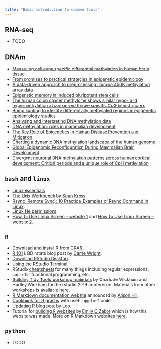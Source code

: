 ```yaml
---
title: "Basic introduction to common tools"
---
```


## RNA-seq

* TODO

## DNAm

* [Measuring cell-type specific differential methylation in human brain tissue](https://genomebiology.biomedcentral.com/articles/10.1186/gb-2013-14-8-r94)
* [From promises to practical strategies in epigenetic epidemiology](https://www.nature.com/articles/nrg3405)
* [A data-driven approach to preprocessing Illumina 450K methylation array data](https://bmcgenomics.biomedcentral.com/articles/10.1186/1471-2164-14-293)
* [Epigenetic memory in induced pluripotent stem cells](https://www.nature.com/articles/nature09342)
* [The human colon cancer methylome shows similar hypo- and hypermethylation at conserved tissue-specific CpG island shores](https://www.nature.com/articles/ng.298)
* [Bump hunting to identify differentially methylated regions in epigenetic epidemiology studies](https://www.ncbi.nlm.nih.gov/pmc/articles/PMC3304533/)
* [Analysing and interpreting DNA methylation data](https://www.nature.com/articles/nrg3273)
* [DNA methylation: roles in mammalian development](https://www.nature.com/articles/nrg3354)
* [The Key Role of Epigenetics in Human Disease Prevention and Mitigation](https://www.nejm.org/doi/full/10.1056/NEJMra1402513)
* [Charting a dynamic DNA methylation landscape of the human genome](https://www.nature.com/articles/nature12433)
* [Global Epigenomic Reconfiguration During Mammalian Brain Development](https://science.sciencemag.org/content/341/6146/1237905.long)
* [Divergent neuronal DNA methylation patterns across human cortical development: Critical periods and a unique role of CpH methylation](https://www.biorxiv.org/content/10.1101/428391v2.full)

## `bash` and `linux`

* [Linux essentials](https://faculty.ucr.edu/~tgirke/Documents/UNIX/linux_manual.html)
* [The Unix Workbench](https://seankross.com/the-unix-workbench/) by [Sean Kross](http://seankross.com).
* [Rsync (Remote Sync): 10 Practical Examples of Rsync Command in Linux](https://www.tecmint.com/rsync-local-remote-file-synchronization-commands/).
* [Linux file permissions](http://windowsbulletin.com/filepermissions/).
* [How To Use Linux Screen -- website 1](https://linuxize.com/post/how-to-use-linux-screen/) and [How To Use Linux Screen -- website 2](https://www.rackaid.com/blog/linux-screen-tutorial-and-how-to/).

## `R`

* Download and install [R from CRAN](https://cran.r-project.org/).
* [R 101](http://research.libd.org/rstatsclub/post/r_101/#.XXfwU5NKi50) LIBD rstats blog post by [Carrie Wright](https://carriewright11.github.io/).
* [Download RStudio Desktop](https://www.rstudio.com/products/rstudio/#Desktop).
* [Using the RStudio Terminal](https://support.rstudio.com/hc/en-us/articles/115010737148-Using-the-RStudio-Terminal).
* RStudio [cheatsheets](https://www.rstudio.com/resources/cheatsheets/) for many things including regular expressions, `purrr` for functional programming, etc.
* [Building Tidy Tools workshop materials](https://rstd.io/tidytools19) by Charlotte Wickham and Hadley Wickham for the rstudio 2019 conference. Materials from other workshops is available [here](https://blog.rstudio.com/2019/02/06/rstudio-conf-2019-workshops/).
* [R Markdown documentation website](https://rmarkdown.rstudio.com/docs/) announced by [Alison Hill](https://twitter.com/apreshill/status/1171290891157307392?s=20).
* [Cookbook for R graphs](http://www.cookbook-r.com/Graphs/) with useful `ggplot2` code.
* [Updating R](http://lcolladotor.github.io/2017/05/04/updating-r/#.XXf3hZNKi50) blog post by Leo.
* Tutorial for [building R websites](http://www.emilyzabor.com/tutorials/rmarkdown_websites_tutorial.html) by [Emily C Zabor](http://www.emilyzabor.com/) which is how this website was made. More on R Markdown websites [here](https://bookdown.org/yihui/rmarkdown/rmarkdown-site.html).

## `python`

* TODO
